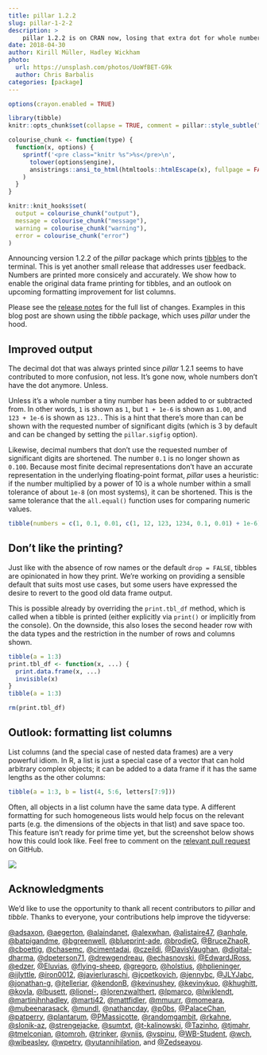 ```yaml
---
title: pillar 1.2.2
slug: pillar-1-2-2
description: >
    pillar 1.2.2 is on CRAN now, losing that extra dot for whole numbers and those extra zeros when there's nothing more to see. If you still prefer the good old data frame output, this post shows how to get it back for tibbles too.
date: 2018-04-30
author: Kirill Müller, Hadley Wickham
photo:
  url: https://unsplash.com/photos/UoWfBET-G9k
  author: Chris Barbalis
categories: [package]
---
```



```r
options(crayon.enabled = TRUE)

library(tibble)
knitr::opts_chunk$set(collapse = TRUE, comment = pillar::style_subtle("#>"))

colourise_chunk <- function(type) {
  function(x, options) {
    sprintf('<pre class="knitr %s">%s</pre>\n',
      tolower(options$engine),
      ansistrings::ansi_to_html(htmltools::htmlEscape(x), fullpage = FALSE)
    )
  }
}

knitr::knit_hooks$set(
  output = colourise_chunk("output"),
  message = colourise_chunk("message"),
  warning = colourise_chunk("warning"),
  error = colourise_chunk("error")
)
```

Announcing version 1.2.2 of the *pillar* package which prints [tibbles](http://tibble.tidyverse.org/) to the terminal.  This is yet another small release that addresses user feedback.  Numbers are printed more consicely and accurately.  We show how to enable the original data frame printing for tibbles, and an outlook on upcoming formatting improvement for list columns.

Please see the [release notes](https://github.com/r-lib/pillar/releases/v1.2.2) for the full list of changes.  Examples in this blog post are shown using the *tibble* package, which uses *pillar* under the hood.


## Improved output

The decimal dot that was always printed since *pillar* 1.2.1 seems to have contributed to more confusion, not less.  It's gone now, whole numbers don't have the dot anymore.  Unless.

Unless it's a whole number a tiny number has been added to or subtracted from.  In other words, `1` is shown as `1`, but `1 + 1e-6` is shown as `1.00`, and `123 + 1e-6` is shown as `123.`.  This is a hint that there's more than can be shown with the requested number of significant digits (which is 3 by default and can be changed by setting the `pillar.sigfig` option).

Likewise, decimal numbers that don't use the requested number of significant digits are shortened.  The number `0.1` is no longer shown as `0.100`.  Because most finite decimal representations don't have an accurate representation in the underlying floating-point format, *pillar* uses a heuristic: if the number multiplied by a power of 10 is a whole number within a small tolerance of about `1e-8` (on most systems), it can be shortened.  This is the same tolerance that the `all.equal()` function uses for comparing numeric values.

```r
tibble(numbers = c(1, 0.1, 0.01, c(1, 12, 123, 1234, 0.1, 0.01) + 1e-6))
```


## Don't like the printing?

Just like with the absence of row names or the default `drop = FALSE`, tibbles are opinionated in how they print.  We're working on providing a sensible default that suits most use cases, but some users have expressed the desire to revert to the good old data frame output.

This is possible already by overriding the `print.tbl_df` method, which is called when a tibble is printed (either explicitly via `print()` or implicitly from the console).  On the downside, this also loses the second header row with the data types and the restriction in the number of rows and columns shown.

```r
tibble(a = 1:3)
print.tbl_df <- function(x, ...) {
  print.data.frame(x, ...)
  invisible(x)
}
tibble(a = 1:3)
```

```r
rm(print.tbl_df)
```


## Outlook: formatting list columns

List columns (and the special case of nested data frames) are a very powerful idiom.  In R, a list is just a special case of a vector that can hold arbitrary complex objects; it can be added to a data frame if it has the same lengths as the other columns:

```r
tibble(a = 1:3, b = list(4, 5:6, letters[7:9]))
```

Often, all objects in a list column have the same data type.  A different formatting for such homogeneous lists would help focus on the relevant parts (e.g. the dimensions of the objects in that list) and save space too.  This feature isn't ready for prime time yet, but the screenshot below shows how this could look like.  Feel free to comment on the [relevant pull request](https://github.com/r-lib/pillar/pull/109) on GitHub.

![](/images/pillar-1-2-2/colored-list-col.png)


## Acknowledgments

We'd like to use the opportunity to thank all recent contributors to *pillar* and *tibble*.  Thanks to everyone, your contributions help improve the tidyverse:

[\@adsaxon](https://github.com/adsaxon), [\@aegerton](https://github.com/aegerton), [\@alaindanet](https://github.com/alaindanet), [\@alexwhan](https://github.com/alexwhan), [\@alistaire47](https://github.com/alistaire47), [\@anhqle](https://github.com/anhqle), [\@batpigandme](https://github.com/batpigandme), [\@bgreenwell](https://github.com/bgreenwell), [\@blueprint-ade](https://github.com/blueprint-ade), [\@brodieG](https://github.com/brodieG), [\@BruceZhaoR](https://github.com/BruceZhaoR), [\@cboettig](https://github.com/cboettig), [\@chasemc](https://github.com/chasemc), [\@cimentadaj](https://github.com/cimentadaj), [\@czeildi](https://github.com/czeildi), [\@DavisVaughan](https://github.com/DavisVaughan), [\@digital-dharma](https://github.com/digital-dharma), [\@dpeterson71](https://github.com/dpeterson71), [\@drewgendreau](https://github.com/drewgendreau), [\@echasnovski](https://github.com/echasnovski), [\@EdwardJRoss](https://github.com/EdwardJRoss), [\@edzer](https://github.com/edzer), [\@Eluvias](https://github.com/Eluvias), [\@flying-sheep](https://github.com/flying-sheep), [\@gregorp](https://github.com/gregorp), [\@holstius](https://github.com/holstius), [\@hplieninger](https://github.com/hplieninger), [\@ijlyttle](https://github.com/ijlyttle), [\@iron0012](https://github.com/iron0012), [\@javierluraschi](https://github.com/javierluraschi), [\@jcpetkovich](https://github.com/jcpetkovich), [\@jennybc](https://github.com/jennybc), [\@JLYJabc](https://github.com/JLYJabc), [\@jonathan-g](https://github.com/jonathan-g), [\@jtelleriar](https://github.com/jtelleriar), [\@kendonB](https://github.com/kendonB), [\@kevinushey](https://github.com/kevinushey), [\@kevinykuo](https://github.com/kevinykuo), [\@khughitt](https://github.com/khughitt), [\@kovla](https://github.com/kovla), [\@lbusett](https://github.com/lbusett), [\@lionel-](https://github.com/lionel-), [\@lorenzwalthert](https://github.com/lorenzwalthert), [\@lpmarco](https://github.com/lpmarco), [\@lwiklendt](https://github.com/lwiklendt), [\@martinjhnhadley](https://github.com/martinjhnhadley), [\@martj42](https://github.com/martj42), [\@mattfidler](https://github.com/mattfidler), [\@mmuurr](https://github.com/mmuurr), [\@momeara](https://github.com/momeara), [\@mubeenarasack](https://github.com/mubeenarasack), [\@mundl](https://github.com/mundl), [\@nathancday](https://github.com/nathancday), [\@p0bs](https://github.com/p0bs), [\@PalaceChan](https://github.com/PalaceChan), [\@patperry](https://github.com/patperry), [\@plantarum](https://github.com/plantarum), [\@PMassicotte](https://github.com/PMassicotte), [\@randomgambit](https://github.com/randomgambit), [\@rkahne](https://github.com/rkahne), [\@slonik-az](https://github.com/slonik-az), [\@strengejacke](https://github.com/strengejacke), [\@sumtxt](https://github.com/sumtxt), [\@t-kalinowski](https://github.com/t-kalinowski), [\@Tazinho](https://github.com/Tazinho), [\@tjmahr](https://github.com/tjmahr), [\@tmelconian](https://github.com/tmelconian), [\@tomroh](https://github.com/tomroh), [\@trinker](https://github.com/trinker), [\@vnijs](https://github.com/vnijs), [\@vspinu](https://github.com/vspinu), [\@WB-Student](https://github.com/WB-Student), [\@wch](https://github.com/wch), [\@wibeasley](https://github.com/wibeasley), [\@wpetry](https://github.com/wpetry), [\@yutannihilation](https://github.com/yutannihilation), and [\@Zedseayou](https://github.com/Zedseayou).
